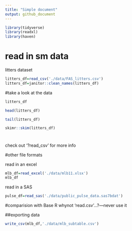 ```yaml
---
title: "Simple document"
output: github_document
---
```

```r
library(tidyverse)
library(readxl)
library(haven)
```

# read in sm data

litters dataset
```r
litters_df=read_csv('./data/FAS_litters.csv')
litters_df=janitor::clean_names(litters_df)
```


#take a look at the data
```r
litters_df
```

```r
head(litters_df)
```

```r
tail(litters_df)
```

```r
skimr::skim(litters_df)
```

#
 check out '?read_csv' for more info
 
#other file formats

read in an excel
```r
mlb_df=read_excel('./data/mlb11.xlsx')
mlb_df
```

read in a SAS
```r
pulse_df=read_sas('./data/public_pulse_data.sas7bdat')
```

#comparision with Base R
whynot 'read.csv'...?---never use it 
 
##exporting data 
 
```r
write_csv(mlb_df,'./data/mlb_subtable.csv')
```
 
 
 

